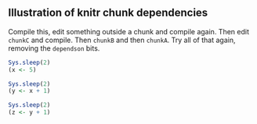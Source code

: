 ## Illustration of knitr chunk dependencies

Compile this, edit something outside a chunk and compile again.
Then edit `chunkC` and compile. Then `chunkB` and then `chunkA`.
Try all of that again, removing the `dependson` bits.

```r
Sys.sleep(2)
(x <- 5)
```

```r
Sys.sleep(2)
(y <- x + 1)
```

```r
Sys.sleep(2)
(z <- y + 1)
```

